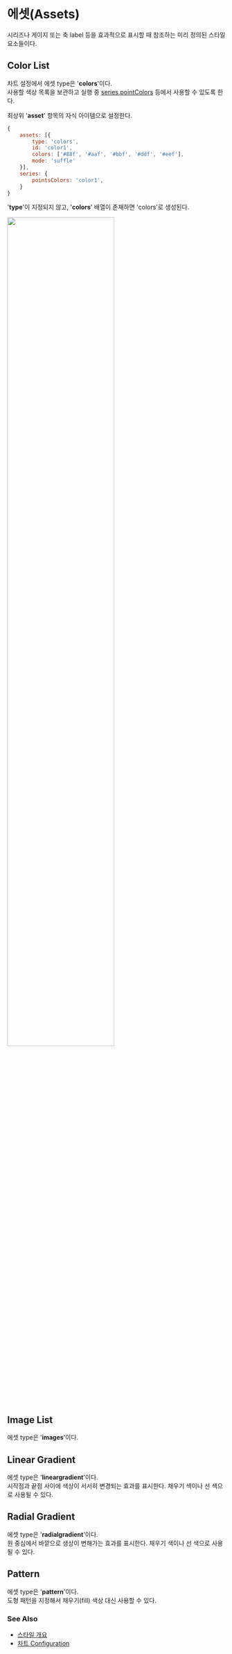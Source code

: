 # 에셋(Assets)

시리즈나 게이지 또는 축 label 등을 효과적으로 표시할 때 참조하는 미리 정의된 스타일 요소들이다.

## Color List

차트 설정에서 에셋 type은 '**colors**'이다.<br/>
사용할 색상 목록을 보관하고 실행 중 
[series.pointColors](/config/config/base/series#pointcolors) 등에서 사용할 수 있도록 한다.<br/>

최상위 '**asset**' 항목의 자식 아이템으로 설정한다.

```js
{
    assets: [{
        type: 'colors',
        id: 'color1',
        colors: ['#88f', '#aaf', '#bbf', '#ddf', '#eef'],
        mode: 'suffle'
    }],
    series: {
        pointsColors: 'color1',
    }
}
```

'**type**'이 지정되지 않고, '**colors**' 배열이 존재하면 'colors'로 생성된다.

<img src="/images/guide/asset-colors-01.png" width="70%"/>

## Image List

에셋 type은 '**images**'이다.

## Linear Gradient

에셋 type은 '**lineargradient**'이다.<br/>
시작점과 끝점 사이에 색상이 서서히 변경되는 효과를 표시한다.
채우기 색이나 선 색으로 사용될 수 있다.

## Radial Gradient

에셋 type은 '**radialgradient**'이다.<br/>
원 중심에서 바깥으로 생상이 변해가는 효과를 표시한다.
채우기 색이나 선 색으로 사용될 수 있다.

## Pattern

에셋 type은 '**pattern**'이다.<br/>
도형 패턴을 지정해서 채우기(fill) 색상 대신 사용할 수 있다.

### See Also

- [스타일 개요](/style)
- [차트 Configuration](/config)